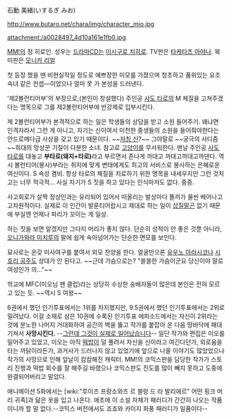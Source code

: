 石動 美緒(いするぎ みお)

http://www.butaro.net/chara/img/character_mio.jpg

attachment:/a0028497_4d10a161e1fb0.jpg

[[MM!]]의 정 히로인. 성우는 [[드라마CD]]는 [[이시구로 치히로]]. TV판은 [[타케타츠 아야나]]. 북미판은 [[모니카 리얼]]

첫 등장 했을 땐 비현실적일 정도로 예쁘장한 미모를 가졌으며 청초하고 품위있는 요조숙녀 같은 컨셉―이었으나 얼마 못 가 본성을 드러낸다.

'제2볼런티어부'의 부장으로,(본인이 창설했다) 주인공 [[사도 타로]]의 M 체질을 고쳐주겠다는 명목으로 그를 제2볼런티어부에 반강제로 입부시킨다.

제 2볼런티어부가 본격적으로 하는 일은 학생들의 상담을 받고 소원 들어주기. 왜냐면 인격자라서 그런 게 아니고, 자기는 신이여서 미천한 중생들의 소원을 들어줘야한다는 안드로메다급 사상을 갖고 있기 때문이다. ~~[[자칭 신]]?~~ 그야말로 ~~궁극의 사디즘~~희대의 망상꾼 기질이 다분한 소녀. 참고로 [[고양이]]를 무서워한다.
맨날 주인공 [[사도 타로]]를 대놓고 '''부타로(돼지+타로)'''라고 부르면서 존나게 까대고 까대고까대고까댄다.
역시 볼런티어(봉사)부라는 취지에 맞게 변태에게도 최고의 서비스로 봉사하는 은혜로운 여신이다. 
S 속성 겸비. 항상 타로의 체질을 치료하기 위한 명목을 내세우지만 그런 것치고는 너무 적극적... 사실 자기가 S 짓을 하고 있다는 인식마저도 없다. 중증.

사고회로가 살짝 정상인과는 유리되어 있어서 떠올리는 발상마다 똘끼가 물씬 베어나고 고차원적이다. 실제로 이 인간이 발룬티어랍시고 제대로 하는 일이 [[삽질]]말곤 없기 때문에 부실엔 언제나 파리가 꼬이는 게 일상.

하는 짓을 보면 알겠지만 그다지 머리가 좋지 않다. 단순히 성적이 안 좋은 것뿐 아니라, [[오니가와라 미치루]]의 말에 쉽게 속아넘어가는 단순한 면모를 보인다.

묘사로는 온갖 미사여구를 붙여서 외모 찬양을 한다. 얼굴만으론 [[유우노 아라시코]]나 [[시호리 공주]]도 상대가 안 된다고. ~~근데 가슴으로는? "쓸쓸한 가슴이군요 당신이야 말로 여성인가 의…"~~

학교에 MFC(미오님 팬 클럽)라는 상당히 수상한 숭배자들이 많은데 본인은 전혀 모르고 있는 듯. ~~역시 S 여왕~~

6권에서 했던 인기투표에서는 1위를 차지했지만, 9.5권에서 했던 인기투표에서는 2위로 밀려났다. 이걸 소재로 삼은 10권에 수록된 인기투표 에피소드에서는 자신이 2위라는 것에 분노한 나머지 거대화하여 공간의 벽을 뚫고 작가를 붙잡아 온 다음 땅바닥에 패대기쳐서 '''사망시킨다.''' --[[그런데 그것이 실제로 일어났습니다]]-- 일단 작가와 편집은 미오를 밀어주고 있었고, 미오는 아직 [[떡밥]]이 덜 풀려서 자신을 신이라고 여긴다던가, 외로움을 타는 까닭이라든가, 과거사가 드러나지 않고 있었기에 앞으로 나올 이야기도 많았었으나 작가의 사망으로 인해 앞날이 캄캄해진 캐릭터. MM!의 코믹스판을 담당한 작가가 스토리 진행과 떡밥 회수를 잘 해주길 바랬으나 코믹스판도 진도를 많이 빼지 못하고 도중에 완결되어버리고 말았다.

애니메이션 5화에서는 [wiki:"루이즈 프랑소와즈 르 블랑 드 라 발리에르" 어떤 핑크 머리 귀족]과 닮은 옷을 입고 나온다. 애초에 이 소설 자체가 패러디가 간간히 나오는 작품이니까 할 말 없다.--코믹스 버전에서도 죠죠와 카이지 화풍 패러디가 일품이다--
